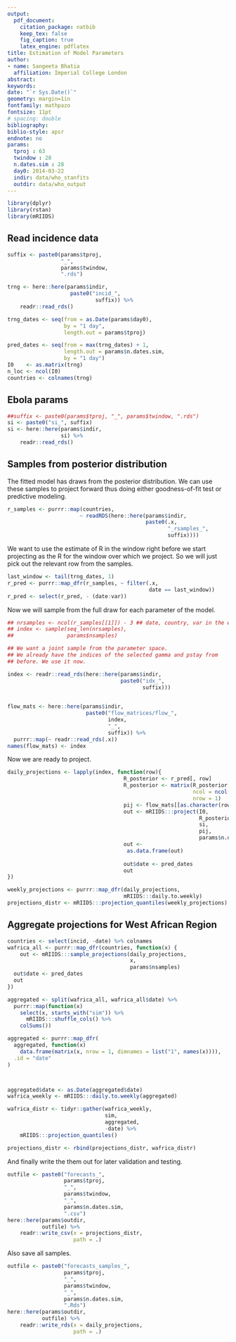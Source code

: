 ```yaml
---
output: 
  pdf_document:
    citation_package: natbib
    keep_tex: false
    fig_caption: true
    latex_engine: pdflatex
title: Estimation of Model Parameters
author:
- name: Sangeeta Bhatia
  affiliation: Imperial College London
abstract: 
keywords: 
date: "`r Sys.Date()`"
geometry: margin=1in
fontfamily: mathpazo
fontsize: 11pt
# spacing: double
bibliography: 
biblio-style: apsr
endnote: no
params:
  tproj : 63
  twindow : 28
  n.dates.sim : 28
  day0: 2014-03-22
  indir: data/who_stanfits
  outdir: data/who_output
---
```



```r

library(dplyr)
library(rstan)
library(mRIIDS)

```

## Read incidence data

```r
suffix <- paste0(params$tproj, 
                 "_", 
                 params$twindow, 
                 ".rds")

trng <- here::here(params$indir,
                    paste0("incid_",
                            suffix)) %>%
    readr::read_rds()

trng_dates <- seq(from = as.Date(params$day0),
                  by = "1 day",
                  length.out = params$tproj)

pred_dates <- seq(from = max(trng_dates) + 1,
                  length.out = params$n.dates.sim,
                  by = "1 day")
I0    <- as.matrix(trng)
n_loc <- ncol(I0)
countries <- colnames(trng)
```



## Ebola params
```r
##suffix <- paste0(params$tproj, "_", params$twindow, ".rds")
si <- paste0("si_", suffix)
si <- here::here(params$indir,
                 si) %>%
    readr::read_rds()
```
## Samples from posterior distribution

The fitted model has draws from the posterior distribution.
We can use these samples to project forward thus doing either
goodness-of-fit test or predictive modeling.

```r
r_samples <- purrr::map(countries,
                       ~ readRDS(here::here(params$indir,
                                            paste0(.x,
                                                   "_rsamples_",
                                                   suffix))))

```

We want to use the estimate of R in the window right before we start
projecting as the R for the window over which we project. So we will
just pick out the relevant row from the samples.

```r

last_window <- tail(trng_dates, 1)
r_pred <- purrr::map_dfr(r_samples, ~ filter(.x,
                                             date == last_window))
r_pred <- select(r_pred, - (date:var))
```

Now we will sample from the full draw for each parameter of the model.

```r
## nrsamples <- ncol(r_samples[[1]]) - 3 ## date, country, var in the way we have organised this.
## index <- sample(seq_len(nrsamples),
##                 params$nsamples)

## We want a joint sample from the parameter space.
## We already have the indices of the selected gamma and pstay from
## before. We use it now.

index <- readr::read_rds(here::here(params$indir,
                                    paste0("idx_",
                                           suffix)))
                         
```


```r
flow_mats <- here::here(params$indir,
                         paste0("flow_matrices/flow_",
                                index,
                                "_",
                                suffix)) %>%
  purrr::map(~ readr::read_rds(.x))
names(flow_mats) <- index
```

Now we are ready to project.

```r
daily_projections <- lapply(index, function(row){
                                     R_posterior <- r_pred[, row]
                                     R_posterior <- matrix(R_posterior,
                                                           ncol = ncol(I0),
                                                           nrow = 1)
                                     pij <- flow_mats[[as.character(row)]]
                                     out <- mRIIDS:::project(I0,
                                                             R_posterior,
                                                             si,
                                                             pij,
                                                             params$n.dates.sim) 
                                     out <- 
                                      as.data.frame(out) 
                                     
                                     out$date <- pred_dates
                                     out
})


```

```r

weekly_projections <- purrr::map_dfr(daily_projections,
                                     mRIIDS:::daily.to.weekly) 
projections_distr <- mRIIDS:::projection_quantiles(weekly_projections)

```

## Aggregate projections for West African Region

```r

countries <- select(incid, -date) %>% colnames
wafrica_all <- purrr::map_dfr(countries, function(x) {
    out <- mRIIDS:::sample_projections(daily_projections,
                                       x,
                                       params$nsamples)
  out$date <- pred_dates
  out
})

aggregated <- split(wafrica_all, wafrica_all$date) %>%
  purrr::map(function(x)
    select(x, starts_with("sim")) %>%
      mRIIDS:::shuffle_cols() %>%
    colSums())

aggregated <- purrr::map_dfr(
  aggregated, function(x)
    data.frame(matrix(x, nrow = 1, dimnames = list("1", names(x)))),
  .id = "date"
)



aggregated$date <- as.Date(aggregated$date)
wafrica_weekly <- mRIIDS:::daily.to.weekly(aggregated)

wafrica_distr <- tidyr::gather(wafrica_weekly,
                               sim,
                               aggregated,
                               -date) %>%
    mRIIDS:::projection_quantiles()

projections_distr <- rbind(projections_distr, wafrica_distr)

```


And finally write the them out for later validation and testing.

```r
outfile <- paste0("forecasts_",
                  params$tproj,
                  "_",
                  params$twindow,
                  "_",
                  params$n.dates.sim,
                  ".csv")
here::here(params$outdir,
           outfile) %>%
    readr::write_csv(x = projections_distr,
                     path = .)

```


Also save all samples.


```r
outfile <- paste0("forecasts_samples_",
                  params$tproj,
                  "_",
                  params$twindow,
                  "_",
                  params$n.dates.sim,
                  ".Rds")
here::here(params$outdir,
           outfile) %>%
    readr::write_rds(x = daily_projections,
                     path = .)

```
